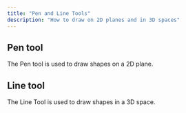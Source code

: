 ```yaml
---
title: "Pen and Line Tools"
description: "How to draw on 2D planes and in 3D spaces"
---
```


## Pen tool&#x20;

The Pen tool is used to draw shapes on a 2D plane.

<Accordion title="Using the Pen tool" defaultOpen={false} />

<AccordionGroup>
  <Accordion title="Editing the curve" defaultOpen={false} />

  <Accordion title="Fill or extrude the curve" defaultOpen={false} />

  <Accordion title="Pipe the curve" defaultOpen={false} />
</AccordionGroup>

## Line tool&#x20;

The Line Tool is used to draw shapes in a 3D space.

<Accordion title="Using the Line Tool" defaultOpen={false} />

<AccordionGroup>
  <Accordion title="Editing the shape" defaultOpen={false} />

  <Accordion title="Pipe the curve" defaultOpen={false} />
</AccordionGroup>